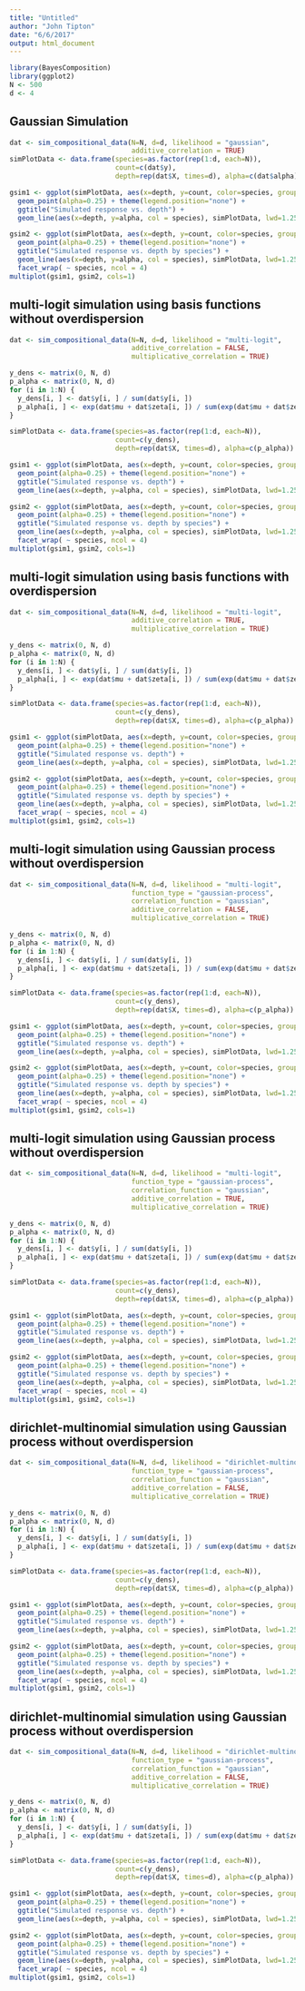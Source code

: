 ```yaml
---
title: "Untitled"
author: "John Tipton"
date: "6/6/2017"
output: html_document
---
```




```r
library(BayesComposition)
library(ggplot2)
N <- 500
d <- 4
```



## Gaussian Simulation

```r
dat <- sim_compositional_data(N=N, d=d, likelihood = "gaussian",
                              additive_correlation = TRUE)
simPlotData <- data.frame(species=as.factor(rep(1:d, each=N)),
                          count=c(dat$y),
                          depth=rep(dat$X, times=d), alpha=c(dat$alpha))

gsim1 <- ggplot(simPlotData, aes(x=depth, y=count, color=species, group=species)) +
  geom_point(alpha=0.25) + theme(legend.position="none") +
  ggtitle("Simulated response vs. depth") +
  geom_line(aes(x=depth, y=alpha, col = species), simPlotData, lwd=1.25)

gsim2 <- ggplot(simPlotData, aes(x=depth, y=count, color=species, group=species)) +
  geom_point(alpha=0.25) + theme(legend.position="none") +
  ggtitle("Simulated response vs. depth by species") +
  geom_line(aes(x=depth, y=alpha, col = species), simPlotData, lwd=1.25) +
  facet_wrap( ~ species, ncol = 4)
multiplot(gsim1, gsim2, cols=1)
```



## multi-logit simulation using basis functions without overdispersion

```r
dat <- sim_compositional_data(N=N, d=d, likelihood = "multi-logit",
                              additive_correlation = FALSE,
                              multiplicative_correlation = TRUE)

y_dens <- matrix(0, N, d)
p_alpha <- matrix(0, N, d)
for (i in 1:N) {
  y_dens[i, ] <- dat$y[i, ] / sum(dat$y[i, ])
  p_alpha[i, ] <- exp(dat$mu + dat$zeta[i, ]) / sum(exp(dat$mu + dat$zeta[i, ]))
}

simPlotData <- data.frame(species=as.factor(rep(1:d, each=N)),
                          count=c(y_dens),
                          depth=rep(dat$X, times=d), alpha=c(p_alpha))

gsim1 <- ggplot(simPlotData, aes(x=depth, y=count, color=species, group=species)) +
  geom_point(alpha=0.25) + theme(legend.position="none") +
  ggtitle("Simulated response vs. depth") +
  geom_line(aes(x=depth, y=alpha, col = species), simPlotData, lwd=1.25)

gsim2 <- ggplot(simPlotData, aes(x=depth, y=count, color=species, group=species)) +
  geom_point(alpha=0.25) + theme(legend.position="none") +
  ggtitle("Simulated response vs. depth by species") +
  geom_line(aes(x=depth, y=alpha, col = species), simPlotData, lwd=1.25) +
  facet_wrap( ~ species, ncol = 4)
multiplot(gsim1, gsim2, cols=1)
```



## multi-logit simulation using basis functions with overdispersion

```r
dat <- sim_compositional_data(N=N, d=d, likelihood = "multi-logit",
                              additive_correlation = TRUE,
                              multiplicative_correlation = TRUE)

y_dens <- matrix(0, N, d)
p_alpha <- matrix(0, N, d)
for (i in 1:N) {
  y_dens[i, ] <- dat$y[i, ] / sum(dat$y[i, ])
  p_alpha[i, ] <- exp(dat$mu + dat$zeta[i, ]) / sum(exp(dat$mu + dat$zeta[i, ]))
}

simPlotData <- data.frame(species=as.factor(rep(1:d, each=N)),
                          count=c(y_dens),
                          depth=rep(dat$X, times=d), alpha=c(p_alpha))

gsim1 <- ggplot(simPlotData, aes(x=depth, y=count, color=species, group=species)) +
  geom_point(alpha=0.25) + theme(legend.position="none") +
  ggtitle("Simulated response vs. depth") +
  geom_line(aes(x=depth, y=alpha, col = species), simPlotData, lwd=1.25)

gsim2 <- ggplot(simPlotData, aes(x=depth, y=count, color=species, group=species)) +
  geom_point(alpha=0.25) + theme(legend.position="none") +
  ggtitle("Simulated response vs. depth by species") +
  geom_line(aes(x=depth, y=alpha, col = species), simPlotData, lwd=1.25) +
  facet_wrap( ~ species, ncol = 4)
multiplot(gsim1, gsim2, cols=1)
```



## multi-logit simulation using Gaussian process without overdispersion

```r
dat <- sim_compositional_data(N=N, d=d, likelihood = "multi-logit",
                              function_type = "gaussian-process",
                              correlation_function = "gaussian",
                              additive_correlation = FALSE,
                              multiplicative_correlation = TRUE)

y_dens <- matrix(0, N, d)
p_alpha <- matrix(0, N, d)
for (i in 1:N) {
  y_dens[i, ] <- dat$y[i, ] / sum(dat$y[i, ])
  p_alpha[i, ] <- exp(dat$mu + dat$zeta[i, ]) / sum(exp(dat$mu + dat$zeta[i, ]))
}

simPlotData <- data.frame(species=as.factor(rep(1:d, each=N)),
                          count=c(y_dens),
                          depth=rep(dat$X, times=d), alpha=c(p_alpha))

gsim1 <- ggplot(simPlotData, aes(x=depth, y=count, color=species, group=species)) +
  geom_point(alpha=0.25) + theme(legend.position="none") +
  ggtitle("Simulated response vs. depth") +
  geom_line(aes(x=depth, y=alpha, col = species), simPlotData, lwd=1.25)

gsim2 <- ggplot(simPlotData, aes(x=depth, y=count, color=species, group=species)) +
  geom_point(alpha=0.25) + theme(legend.position="none") +
  ggtitle("Simulated response vs. depth by species") +
  geom_line(aes(x=depth, y=alpha, col = species), simPlotData, lwd=1.25) +
  facet_wrap( ~ species, ncol = 4)
multiplot(gsim1, gsim2, cols=1)
```



## multi-logit simulation using Gaussian process without overdispersion

```r
dat <- sim_compositional_data(N=N, d=d, likelihood = "multi-logit",
                              function_type = "gaussian-process",
                              correlation_function = "gaussian",
                              additive_correlation = TRUE,
                              multiplicative_correlation = TRUE)

y_dens <- matrix(0, N, d)
p_alpha <- matrix(0, N, d)
for (i in 1:N) {
  y_dens[i, ] <- dat$y[i, ] / sum(dat$y[i, ])
  p_alpha[i, ] <- exp(dat$mu + dat$zeta[i, ]) / sum(exp(dat$mu + dat$zeta[i, ]))
}

simPlotData <- data.frame(species=as.factor(rep(1:d, each=N)),
                          count=c(y_dens),
                          depth=rep(dat$X, times=d), alpha=c(p_alpha))

gsim1 <- ggplot(simPlotData, aes(x=depth, y=count, color=species, group=species)) +
  geom_point(alpha=0.25) + theme(legend.position="none") +
  ggtitle("Simulated response vs. depth") +
  geom_line(aes(x=depth, y=alpha, col = species), simPlotData, lwd=1.25)

gsim2 <- ggplot(simPlotData, aes(x=depth, y=count, color=species, group=species)) +
  geom_point(alpha=0.25) + theme(legend.position="none") +
  ggtitle("Simulated response vs. depth by species") +
  geom_line(aes(x=depth, y=alpha, col = species), simPlotData, lwd=1.25) +
  facet_wrap( ~ species, ncol = 4)
multiplot(gsim1, gsim2, cols=1)
```



## dirichlet-multinomial simulation using Gaussian process without overdispersion

```r
dat <- sim_compositional_data(N=N, d=d, likelihood = "dirichlet-multinomial",
                              function_type = "gaussian-process",
                              correlation_function = "gaussian",
                              additive_correlation = FALSE,
                              multiplicative_correlation = TRUE)

y_dens <- matrix(0, N, d)
p_alpha <- matrix(0, N, d)
for (i in 1:N) {
  y_dens[i, ] <- dat$y[i, ] / sum(dat$y[i, ])
  p_alpha[i, ] <- exp(dat$mu + dat$zeta[i, ]) / sum(exp(dat$mu + dat$zeta[i, ]))
}

simPlotData <- data.frame(species=as.factor(rep(1:d, each=N)),
                          count=c(y_dens),
                          depth=rep(dat$X, times=d), alpha=c(p_alpha))

gsim1 <- ggplot(simPlotData, aes(x=depth, y=count, color=species, group=species)) +
  geom_point(alpha=0.25) + theme(legend.position="none") +
  ggtitle("Simulated response vs. depth") +
  geom_line(aes(x=depth, y=alpha, col = species), simPlotData, lwd=1.25)

gsim2 <- ggplot(simPlotData, aes(x=depth, y=count, color=species, group=species)) +
  geom_point(alpha=0.25) + theme(legend.position="none") +
  ggtitle("Simulated response vs. depth by species") +
  geom_line(aes(x=depth, y=alpha, col = species), simPlotData, lwd=1.25) +
  facet_wrap( ~ species, ncol = 4)
multiplot(gsim1, gsim2, cols=1)
```



## dirichlet-multinomial simulation using Gaussian process without overdispersion

```r
dat <- sim_compositional_data(N=N, d=d, likelihood = "dirichlet-multinomial",
                              function_type = "gaussian-process",
                              correlation_function = "gaussian",
                              additive_correlation = FALSE,
                              multiplicative_correlation = TRUE)

y_dens <- matrix(0, N, d)
p_alpha <- matrix(0, N, d)
for (i in 1:N) {
  y_dens[i, ] <- dat$y[i, ] / sum(dat$y[i, ])
  p_alpha[i, ] <- exp(dat$mu + dat$zeta[i, ]) / sum(exp(dat$mu + dat$zeta[i, ]))
}

simPlotData <- data.frame(species=as.factor(rep(1:d, each=N)),
                          count=c(y_dens),
                          depth=rep(dat$X, times=d), alpha=c(p_alpha))

gsim1 <- ggplot(simPlotData, aes(x=depth, y=count, color=species, group=species)) +
  geom_point(alpha=0.25) + theme(legend.position="none") +
  ggtitle("Simulated response vs. depth") +
  geom_line(aes(x=depth, y=alpha, col = species), simPlotData, lwd=1.25)

gsim2 <- ggplot(simPlotData, aes(x=depth, y=count, color=species, group=species)) +
  geom_point(alpha=0.25) + theme(legend.position="none") +
  ggtitle("Simulated response vs. depth by species") +
  geom_line(aes(x=depth, y=alpha, col = species), simPlotData, lwd=1.25) +
  facet_wrap( ~ species, ncol = 4)
multiplot(gsim1, gsim2, cols=1)
```
